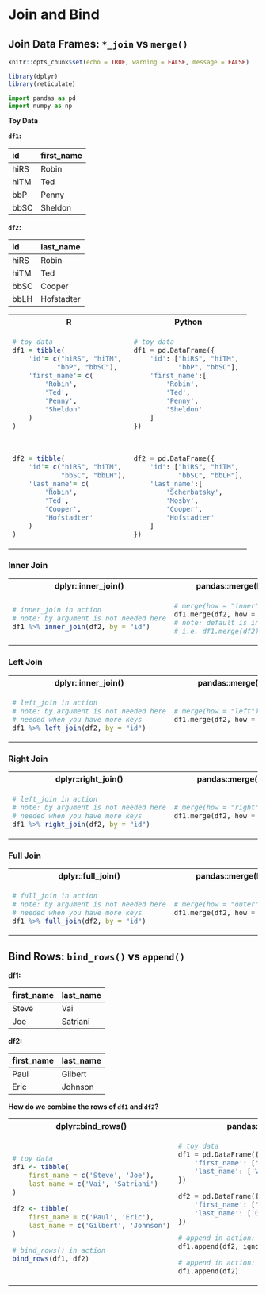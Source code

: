 # Join and Bind

## Join Data Frames: `*_join` vs `merge()`

```r
knitr::opts_chunk$set(echo = TRUE, warning = FALSE, message = FALSE)
```

```r
library(dplyr)
library(reticulate)
```

```python
import pandas as pd
import numpy as np
```

**Toy Data**

**`df1`:**

|id   |first_name |
|:----|:----------|
|hiRS |Robin      |
|hiTM |Ted        |
|bbP  |Penny      |
|bbSC |Sheldon    |

**`df2`:**

|id   |last_name  |
|:----|:----------|
|hiRS |Robin      |
|hiTM |Ted        |
|bbSC |Cooper     |
|bbLH |Hofstadter |


<table class='table'>
<tr> <th>R</th> <th>Python</th> <tr>
<tr>
<td>

```R
# toy data
df1 = tibble(
    'id'= c("hiRS", "hiTM",
           "bbP", "bbSC"),
    'first_name'= c(
        'Robin',
        'Ted',
        'Penny',
        'Sheldon'
    )
)



df2 = tibble(
    'id'= c("hiRS", "hiTM",
            "bbSC", "bbLH"),
    'last_name'= c(
        'Robin',
        'Ted',
        'Cooper',
        'Hofstadter'
    )
)


```

</td>
<td>
```python
# toy data
df1 = pd.DataFrame({
    'id': ["hiRS", "hiTM",
           "bbP", "bbSC"],
    'first_name':[
        'Robin',
        'Ted',
        'Penny',
        'Sheldon'
    ]
})



df2 = pd.DataFrame({
    'id': ["hiRS", "hiTM",
           "bbSC", "bbLH"],
    'last_name':[
        'Scherbatsky',
        'Mosby',
        'Cooper',
        'Hofstadter'
    ]
})

```


</td>
<tr>
</table>

### Inner Join

<table class='table'>
<tr> <th>dplyr::inner_join()</th> <th>pandas::merge(how = "inner")</th> <tr>
<tr>
<td>

```R
# inner_join in action
# note: by argument is not needed here
df1 %>% inner_join(df2, by = "id")
```

</td>
<td>
```python
# merge(how = "inner") in action
df1.merge(df2, how = 'inner', on = 'id')
# note: default is inner join
# i.e. df1.merge(df2) does inner join
```


</td>
<tr>
</table>



### Left Join

<table class='table'>
<tr> <th>dplyr::inner_join()</th> <th>pandas::merge(how = "left")</th> <tr>
<tr>
<td>

```R
# left_join in action
# note: by argument is not needed here
# needed when you have more keys
df1 %>% left_join(df2, by = "id")
```

</td>
<td>
```python
# merge(how = "left") in action
df1.merge(df2, how = 'left', on = 'id')
```


</td>
<tr>
</table>



### Right Join

<table class='table'>
<tr> <th>dplyr::right_join()</th> <th>pandas::merge(how = "right")</th> <tr>
<tr>
<td>

```R
# left_join in action
# note: by argument is not needed here
# needed when you have more keys
df1 %>% right_join(df2, by = "id")
```

</td>
<td>
```python
# merge(how = "right") in action
df1.merge(df2, how = 'right', on = 'id')
```


</td>
<tr>
</table>

### Full Join

<table class='table'>
<tr> <th>dplyr::full_join()</th> <th>pandas::merge(how = "outer")</th> <tr>
<tr>
<td>

```R
# full_join in action
# note: by argument is not needed here
# needed when you have more keys
df1 %>% full_join(df2, by = "id")
```

</td>
<td>
```python
# merge(how = "outer") in action
df1.merge(df2, how = 'outer', on = 'id')
```


</td>
<tr>
</table>

## Bind Rows: `bind_rows()` vs `append()`

**df1:**

|first_name |last_name |
|:----------|:---------|
|Steve      |Vai       |
|Joe        |Satriani  |


**df2:**

|first_name |last_name |
|:----------|:---------|
|Paul       |Gilbert   |
|Eric       |Johnson   |

**How do we combine the rows of `df1` and `df2`?**

<table class='table'>
<tr> <th>dplyr::bind_rows()</th> <th>pandas::append()</th> <tr>
<tr>
<td>

```R
# toy data
df1 <- tibble(
    first_name = c('Steve', 'Joe'),
    last_name = c('Vai', 'Satriani')
)

df2 <- tibble(
    first_name = c('Paul', 'Eric'),
    last_name = c('Gilbert', 'Johnson')
)
```


```r
# bind_rows() in action
bind_rows(df1, df2)
```

</td>
<td>
```python
# toy data
df1 = pd.DataFrame({
    'first_name': ['Steve', 'Joe'],
    'last_name': ['Vai', 'Satriani']
})

df2 = pd.DataFrame({
    'first_name': ['Paul', 'Eric'],
    'last_name': ['Gilbert', 'Johnson']
})
```

```python
# append in action: ignoring the index
df1.append(df2, ignore_index = True)
```


```python
# append in action: maintaining the index
df1.append(df2)
```
</td>
<tr>
</table>
